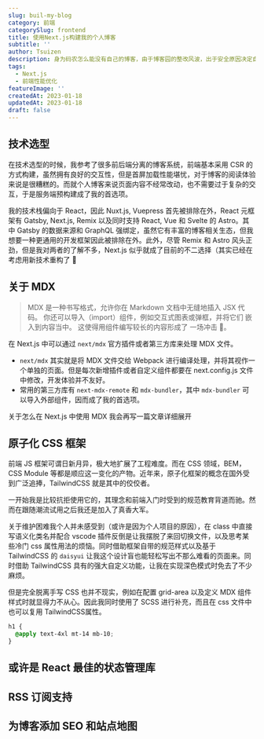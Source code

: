 ```yaml
---
slug: buil-my-blog
category: 前端
categorySlug: frontend
title: 使用Next.js构建我的个人博客
subtitle: ''
author: Tsuizen
description: 身为码农怎么能没有自己的博客，由于博客园的整改风波，出于安全原因决定自己搭建，顺便可以练习技术以及督促自己更新🧐。
tags:
  - Next.js
  - 前端性能优化
featureImage: ''
createdAt: 2023-01-18
updatedAt: 2023-01-18
draft: false
---
```


## 技术选型

在技术选型的时候，我参考了很多前后端分离的博客系统，前端基本采用 CSR 的方式构建，虽然拥有良好的交互性，但是首屏加载性能堪忧，对于博客的阅读体验来说是很糟糕的。而就个人博客来说页面内容不经常改动，也不需要过于复杂的交互，于是服务端预构建成了我的首选项。

我的技术栈偏向于 React，因此 Nuxt.js, Vuepress 首先被排除在外，React 元框架有 Gatsby, Next.js, Remix 以及同时支持 React,
Vue 和 Svelte 的 Astro。其中 Gatsby 的数据来源和 GraphQL 强绑定，虽然它有丰富的博客相关生态，但我想要一种更通用的开发框架因此被排除在外。此外，尽管 Remix 和 Astro 风头正劲，但是我对两者的了解不多，Next.js 似乎就成了目前的不二选择（其实已经在考虑用新技术重构了 🤔

## 关于 MDX

> MDX 是一种书写格式，允许你在 Markdown 文档中无缝地插入 JSX 代码。 你还可以导入（import）组件，例如交互式图表或弹框，并将它们 嵌入到内容当中。 这使得用组件编写较长的内容形成了 一场冲击 🚀。

在 Next.js 中可以通过 `next/mdx` 官方插件或者第三方库来处理 MDX 文件。

- `next/mdx` 其实就是将 MDX 文件交给 Webpack 进行编译处理，并将其视作一个单独的页面。但是每次新增插件或者自定义组件都要在 next.config.js 文件中修改，开发体验并不友好。
- 常用的第三方库有 `next-mdx-remote` 和 `mdx-bundler`，其中 `mdx-bundler` 可以导入外部组件，因而成了我的首选项。

关于怎么在 Next.js 中使用 MDX 我会再写一篇文章详细展开

## 原子化 CSS 框架

前端 JS 框架可谓日新月异，极大地扩展了工程难度。而在 CSS 领域，BEM，CSS Module 等都是顺应这一变化的产物。近年来，原子化框架的概念在国外受到广泛追捧，TailwindCSS 就是其中的佼佼者。

一开始我是比较抗拒使用它的，其理念和前端入门时受到的规范教育背道而驰。然而在跟随潮流试用之后我还是加入了真香大军。

关于维护困难我个人并未感受到（或许是因为个人项目的原因），在 class 中直接写语义化类名并配合 vscode 插件反倒是让我摆脱了来回切换文件，以及思考某些冷门 css 属性用法的烦恼。同时借助框架自带的规范样式以及基于 TailwindCSS 的 `daisyui` 让我这个设计盲也能轻松写出不那么难看的页面来。同时借助 TailwindCSS 具有的强大自定义功能，让我在实现深色模式时免去了不少麻烦。

但是完全脱离手写 CSS 也并不现实，例如在配置 grid-area 以及定义 MDX 组件样式时就显得力不从心。因此我同时使用了 SCSS 进行补充，而且在 css 文件中也可以复用 TailwindCSS属性。

```css
h1 {
  @apply text-4xl mt-14 mb-10;
}
```

## 或许是 React 最佳的状态管理库

## RSS 订阅支持

## 为博客添加 SEO 和站点地图
